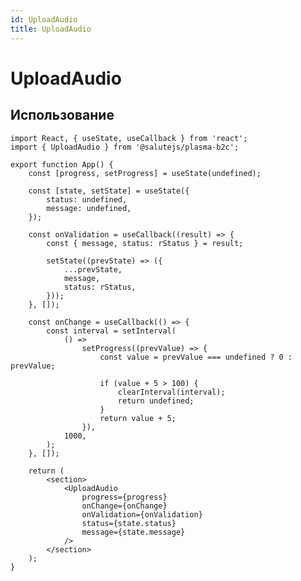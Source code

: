 ```yaml
---
id: UploadAudio
title: UploadAudio
---
```



# UploadAudio

<Badge />

<Description name="UploadAudio" />
<PropsTable name="UploadAudio" />
<StorybookLink name="UploadAudio" />

## Использование

```tsx live
import React, { useState, useCallback } from 'react';
import { UploadAudio } from '@salutejs/plasma-b2c';

export function App() {
    const [progress, setProgress] = useState(undefined);

    const [state, setState] = useState({
        status: undefined,
        message: undefined,
    });

    const onValidation = useCallback((result) => {
        const { message, status: rStatus } = result;

        setState((prevState) => ({
            ...prevState,
            message,
            status: rStatus,
        }));
    }, []);

    const onChange = useCallback(() => {
        const interval = setInterval(
            () =>
                setProgress((prevValue) => {
                    const value = prevValue === undefined ? 0 : prevValue;

                    if (value + 5 > 100) {
                        clearInterval(interval);
                        return undefined;
                    }
                    return value + 5;
                }),
            1000,
        );
    }, []);

    return (
        <section>
            <UploadAudio
                progress={progress}
                onChange={onChange}
                onValidation={onValidation}
                status={state.status}
                message={state.message}
            />
        </section>
    );
}
```
